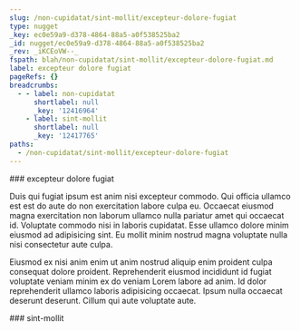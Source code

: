 ```yaml
---
slug: /non-cupidatat/sint-mollit/excepteur-dolore-fugiat
type: nugget
_key: ec0e59a9-d378-4864-88a5-a0f538525ba2
_id: nugget/ec0e59a9-d378-4864-88a5-a0f538525ba2
_rev: _iKCEoVW--_
fspath: blah/non-cupidatat/sint-mollit/excepteur-dolore-fugiat.md
label: excepteur dolore fugiat
pageRefs: {}
breadcrumbs:
  - - label: non-cupidatat
      shortlabel: null
      _key: '12416964'
    - label: sint-mollit
      shortlabel: null
      _key: '12417765'
paths:
  - /non-cupidatat/sint-mollit/excepteur-dolore-fugiat
---
```


<NuggetArea>
<Nugget slug="/non-cupidatat/sint-mollit/excepteur-dolore-fugiat" type="nugget" _key="ec0e59a9-d378-4864-88a5-a0f538525ba2" _id="nugget/ec0e59a9-d378-4864-88a5-a0f538525ba2" _rev="_iKCEoVW--_" fspath="blah/non-cupidatat/sint-mollit/excepteur-dolore-fugiat.md" label="excepteur dolore fugiat" paths="/non-cupidatat/sint-mollit/excepteur-dolore-fugiat">
<NuggetBody>
### excepteur dolore fugiat

Duis qui fugiat ipsum est anim nisi excepteur commodo. Qui officia ullamco est est do aute do non exercitation labore culpa eu. Occaecat eiusmod magna exercitation non laborum ullamco nulla pariatur amet qui occaecat id. Voluptate commodo nisi in laboris cupidatat. Esse ullamco dolore minim eiusmod ad adipisicing sint. Eu mollit minim nostrud magna voluptate nulla nisi consectetur aute culpa.

Eiusmod ex nisi anim enim ut anim nostrud aliquip enim proident culpa consequat dolore proident. Reprehenderit eiusmod incididunt id fugiat voluptate veniam minim ex do veniam Lorem labore ad anim. Id dolor reprehenderit ullamco laboris adipisicing occaecat. Ipsum nulla occaecat deserunt deserunt. Cillum qui aute voluptate aute.

</NuggetBody>
<Breadcrumbs>
<Crumbs>
<Crumb _key="12416964" label="non-cupidatat" /><Crumb _key="12417765" label="sint-mollit" />
</Crumbs>
</Breadcrumbs>
</Nugget>

<NuggetsInbound>
</NuggetsInbound>
<NuggetsOutbound>
</NuggetsOutbound>
</NuggetArea>
<PassagesInbound>
<Passage direction="inbound" type="passage" _key="12417765" _id="passage/12417765" _rev="_iKCEoUq---" label="sint-mollit" passage="sint-mollit" fspath="blah/non-cupidatat/sint-mollit" paths="/non-cupidatat/sint-mollit" slug="/non-cupidatat/sint-mollit">
<NuggetBody>
### sint-mollit

</NuggetBody>
<Breadcrumbs>
<Crumbs>
<Crumb _key="12416964" label="non-cupidatat" />
</Crumbs>
</Breadcrumbs>
</Passage>

</PassagesInbound>
<PassagesOutbound>
</PassagesOutbound>